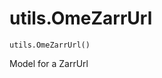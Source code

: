 # utils.OmeZarrUrl { #operetta_compose.utils.OmeZarrUrl }

`utils.OmeZarrUrl()`

Model for a ZarrUrl